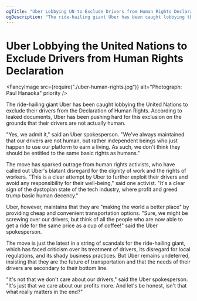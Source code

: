 ```yaml
---
ogTitle: "Uber Lobbying UN to Exclude Drivers from Human Rights Declaration"
ogDescription: "The ride-hailing giant Uber has been caught lobbying the United Nations to exclude their drivers from the Declaration of Human Rights. According to leaked documents, Uber has been pushing hard for this exclusion on the grounds that their drivers are not actually human."
---
```


# Uber Lobbying the United Nations to Exclude Drivers from Human Rights Declaration

<Metadata dateIso8601="2023-02-20T22:11:52.173Z" />

<FancyImage
  src={require("./uber-human-rights.jpg")}
  alt="Photograph: Paul Hanaoka"
  priority
/>

The ride-hailing giant Uber has been caught lobbying the United Nations to exclude their drivers from the Declaration of Human Rights. According to leaked documents, Uber has been pushing hard for this exclusion on the grounds that their drivers are not actually human.

"Yes, we admit it," said an Uber spokesperson. "We've always maintained that our drivers are not human, but rather independent beings who just happen to use our platform to earn a living. As such, we don't think they should be entitled to the same basic rights as humans."

The move has sparked outrage from human rights activists, who have called out Uber's blatant disregard for the dignity of work and the rights of workers. "This is a clear attempt by Uber to further exploit their drivers and avoid any responsibility for their well-being," said one activist. "It's a clear sign of the dystopian state of the tech industry, where profit and greed trump basic human decency."

Uber, however, maintains that they are "making the world a better place" by providing cheap and convenient transportation options. "Sure, we might be screwing over our drivers, but think of all the people who are now able to get a ride for the same price as a cup of coffee!" said the Uber spokesperson.

The move is just the latest in a string of scandals for the ride-hailing giant, which has faced criticism over its treatment of drivers, its disregard for local regulations, and its shady business practices. But Uber remains undeterred, insisting that they are the future of transportation and that the needs of their drivers are secondary to their bottom line.

"It's not that we don't care about our drivers," said the Uber spokesperson. "It's just that we care about our profits more. And let's be honest, isn't that what really matters in the end?"
